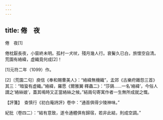 ```yaml
---
---
---
```

title: 倦　夜
---



倦　夜[1]


倦枕厭長夜，小窗終未明。孤村一犬吠，殘月幾人行。衰鬢久已白，旅懷空自清。荒園有絡緯，虚織竟何成[2]！

[1]元符二年（1099）作。

[2]〔荒園二句〕庾信《奉和賜曹美人》：“絡緯無機織”，孟郊《古樂府雜怨三首》其三：“暗蛩有虚織。”絡緯，羅愿《爾雅翼·釋蟲二》：“莎鷄……一名‘絡緯’，今俗人謂之‘絡絲娘’，蓋其鳴時又正當絡絲之候。”結兩句寄寓作者一生無所成就之慨。

【評箋】　查慎行《初白庵詩評》卷中：“通首俱得少陵神味。”

紀批（卷四二）：“結有意致，遂令通體俱有歸宿，若非此結，則成空調。”